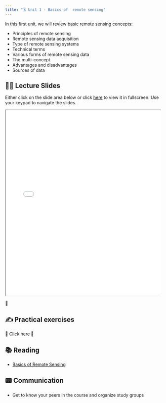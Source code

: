```yaml
---
title: "🗓️ Unit 1 - Basics of  remote sensing"
---
```


In this first unit, we will review basic remote sensing concepts:

- Principles of remote sensing
- Remote sensing data acquisition
- Type of remote sensing systems
- Technical terms
- Various forms of remote sensing data
- The multi-concept
- Advantages and disadvantages
- Sources of data

## 👨‍🏫 Lecture Slides 

Either click on the slide area below or click [here](slides.qmd) to view it in fullscreen.
Use your keypad to navigate the slides.

<div class="container" style="position: relative;overflow: hidden;width: 100%;min-height:600px;">
<iframe src="slides.html" style="position=absolute;top: 0;left: 0;bottom: 0;right: 0;width: 100%;min-height:600px;"></iframe>
</div>

🎥 

## ✍️ Practical exercises

🚧  [Click here](lab.qmd)
🚧


## 📚 Reading

- [Basics of Remote Sensing](https://drive.google.com/file/d/1lqnT6gb8nAdo_oh6pqJ0wurNaGMFz1Cb/view?usp=drive_link) 

## 📟 Communication

- Get to know your peers in the course and organize study groups 